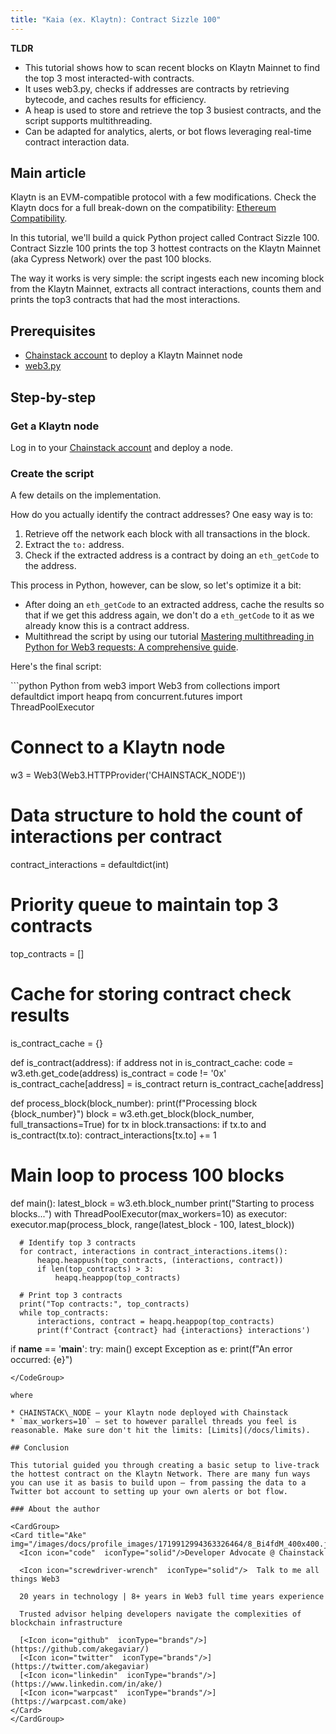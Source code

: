 ```yaml
---
title: "Kaia (ex. Klaytn): Contract Sizzle 100"
---
```


**TLDR**

* This tutorial shows how to scan recent blocks on Klaytn Mainnet to find the top 3 most interacted-with contracts.
* It uses web3.py, checks if addresses are contracts by retrieving bytecode, and caches results for efficiency.
* A heap is used to store and retrieve the top 3 busiest contracts, and the script supports multithreading.
* Can be adapted for analytics, alerts, or bot flows leveraging real-time contract interaction data.

## Main article

Klaytn is an EVM-compatible protocol with a few modifications. Check the Klaytn docs for a full break-down on the compatibility: [Ethereum Compatibility](https://docs.klaytn.foundation/docs/learn/transactions/ethereum/).

In this tutorial, we'll build a quick Python project called Contract Sizzle 100. Contract Sizzle 100 prints the top 3 hottest contracts on the Klaytn Mainnet (aka Cypress Network) over the past 100 blocks.

The way it works is very simple: the script ingests each new incoming block from the Klaytn Mainnet, extracts all contract interactions, counts them and prints the top3 contracts that had the most interactions.

## Prerequisites

* [Chainstack account](https://console.chainstack.com/) to deploy a Klaytn Mainnet node
* [web3.py](https://web3py.readthedocs.io/)

## Step-by-step

### Get a Klaytn node

Log in to your [Chainstack account](https://console.chainstack.com/) and deploy a node.

### Create the script

A few details on the implementation.

How do you actually identify the contract addresses? One easy way is to:

1. Retrieve off the network each block with all transactions in the block.
2. Extract the `to:` address.
3. Check if the extracted address is a contract by doing an `eth_getCode` to the address.

This process in Python, however, can be slow, so let's optimize it a bit:

* After doing an `eth_getCode` to an extracted address, cache the results so that if we get this address again, we don't do a `eth_getCode` to it as we already know this is a contract address.
* Multithread the script by using our tutorial [Mastering multithreading in Python for Web3 requests: A comprehensive guide](/docs/mastering-multithreading-in-python-for-web3-requests-a-comprehensive-guide).

Here's the final script:

<CodeGroup>
  ```python Python
  from web3 import Web3
  from collections import defaultdict
  import heapq
  from concurrent.futures import ThreadPoolExecutor

  # Connect to a Klaytn node
  w3 = Web3(Web3.HTTPProvider('CHAINSTACK_NODE'))

  # Data structure to hold the count of interactions per contract
  contract_interactions = defaultdict(int)

  # Priority queue to maintain top 3 contracts
  top_contracts = []

  # Cache for storing contract check results
  is_contract_cache = {}

  def is_contract(address):
      if address not in is_contract_cache:
          code = w3.eth.get_code(address)
          is_contract = code != '0x'
          is_contract_cache[address] = is_contract
      return is_contract_cache[address]

  def process_block(block_number):
      print(f"Processing block {block_number}")
      block = w3.eth.get_block(block_number, full_transactions=True)
      for tx in block.transactions:
          if tx.to and is_contract(tx.to):
              contract_interactions[tx.to] += 1

  # Main loop to process 100 blocks
  def main():
      latest_block = w3.eth.block_number
      print("Starting to process blocks...")
      with ThreadPoolExecutor(max_workers=10) as executor:
          executor.map(process_block, range(latest_block - 100, latest_block))

      # Identify top 3 contracts
      for contract, interactions in contract_interactions.items():
          heapq.heappush(top_contracts, (interactions, contract))
          if len(top_contracts) > 3:
              heapq.heappop(top_contracts)

      # Print top 3 contracts
      print("Top contracts:", top_contracts)
      while top_contracts:
          interactions, contract = heapq.heappop(top_contracts)
          print(f'Contract {contract} had {interactions} interactions')

  if __name__ == '__main__':
      try:
          main()
      except Exception as e:
          print(f"An error occurred: {e}")
  ```
</CodeGroup>

where

* CHAINSTACK\_NODE — your Klaytn node deployed with Chainstack
* `max_workers=10` — set to however parallel threads you feel is reasonable. Make sure don't hit the limits: [Limits](/docs/limits).

## Conclusion

This tutorial guided you through creating a basic setup to live-track the hottest contract on the Klaytn Network. There are many fun ways you can use it as basis to build upon — from passing the data to a Twitter bot account to setting up your own alerts or bot flow.

### About the author

<CardGroup>
  <Card title="Ake" img="/images/docs/profile_images/1719912994363326464/8_Bi4fdM_400x400.jpg">
    <Icon icon="code"  iconType="solid"/>Developer Advocate @ Chainstack

    <Icon icon="screwdriver-wrench"  iconType="solid"/>  Talk to me all things Web3

    20 years in technology | 8+ years in Web3 full time years experience

    Trusted advisor helping developers navigate the complexities of blockchain infrastructure

    [<Icon icon="github"  iconType="brands"/>](https://github.com/akegaviar/)
    [<Icon icon="twitter"  iconType="brands"/>](https://twitter.com/akegaviar)
    [<Icon icon="linkedin"  iconType="brands"/>](https://www.linkedin.com/in/ake/)
    [<Icon icon="warpcast"  iconType="brands"/>](https://warpcast.com/ake)
  </Card>
</CardGroup>
